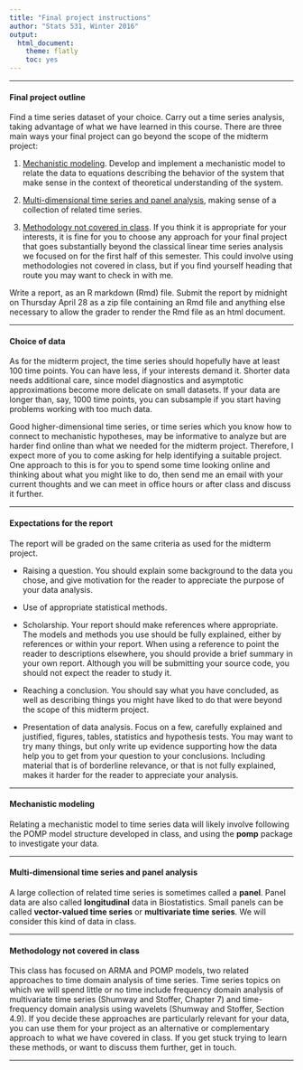 ```yaml
---
title: "Final project instructions"
author: "Stats 531, Winter 2016"
output:
  html_document:
    theme: flatly
    toc: yes
---
```


\newcommand\prob{\mathbb{P}}
\newcommand\E{\mathbb{E}}
\newcommand\var{\mathrm{Var}}
\newcommand\cov{\mathrm{Cov}}

-----------


#### Final project outline

Find a time series dataset of your choice. Carry out a time series analysis, taking advantage of what we have learned in this course. There are three main ways your final project can go beyond the scope of the midterm project: 

1. [Mechanistic modeling](#mechanistic-modeling). Develop and implement a mechanistic model to relate the data to equations describing the behavior of the system that make sense in the context of theoretical understanding of the system.

2. [Multi-dimensional time series and panel analysis](#multi-dimensional-time-series-and-panel-analysis), making sense of a collection of related time series. 

3. [Methodology not covered in class](#methodology-not-covered-in-class). If you think it is appropriate for your interests, it is fine for you to choose any approach for your final project that goes substantially beyond the classical linear time series analysis we focused on for the first half of this semester. This could involve using methodologies not covered in class, but if you find yourself heading that route you may want to check in with me. 


Write a report, as an R markdown (Rmd) file.  Submit the report by midnight on Thursday April 28 as a zip file containing an Rmd file and anything else necessary to allow the grader to render the Rmd file as an html document.

---------

#### Choice of data

 As for the midterm project, the time series should hopefully have at least 100 time points. You can have less, if your interests demand it. Shorter data needs additional care, since model diagnostics and asymptotic approximations become more delicate on small datasets. If your data are longer than, say, 1000 time points, you can subsample if you start having problems working with too much data. 

Good higher-dimensional time series, or time series which you know how to connect to mechanistic hypotheses, may be informative to analyze but are harder find online than what we needed for the midterm project. Therefore, I expect more of you to come asking for help identifying a suitable project. One approach to this is for you to spend some time looking online and thinking about what you might like to do, then send me an email with your current thoughts and we can meet in office hours or after class and discuss it further.

----------

#### Expectations for the report

The report will be graded on the same criteria as used for the midterm project.

* Raising a question. You should explain some background to the data you chose, and give motivation for the reader to appreciate the purpose of your data analysis. 

* Use of appropriate statistical methods.

* Scholarship. Your report should make references where appropriate. The models and methods you use should be fully explained, either by references or within your report. When using a reference to point the reader to descriptions elsewhere, you should provide a brief summary in your own report. Although you will be submitting your source code, you should not expect the reader to study it.

* Reaching a conclusion. You should say what you have concluded, as well as describing things you might have liked to do that were beyond the scope of this midterm project.

* Presentation of data analysis. Focus on a few, carefully explained and justified, figures, tables, statistics and hypothesis tests. You may want to try many things, but only write up evidence supporting how the data help you to get from your question to your conclusions. Including material that is of borderline relevance, or that is not fully explained, makes it harder for the reader to appreciate your analysis.

------------

#### Mechanistic modeling

Relating a mechanistic model to time series data will likely involve following the POMP model structure developed in class, and using the **pomp** package to investigate your data. 

---------

#### Multi-dimensional time series and panel analysis

A large collection of related time series is sometimes called a **panel**.  Panel data are also called **longitudinal** data in Biostatistics. Small panels can be called **vector-valued time series** or **multivariate time series**. We will consider this kind of data in class.

--------

#### Methodology not covered in class

This class has focused on ARMA and POMP models, two related approaches to time domain analysis of time series. Time series topics on which we will spend little or no time include frequency domain analysis of multivariate time series (Shumway and Stoffer, Chapter 7) and time-frequency domain analysis using wavelets (Shumway and Stoffer, Section 4.9). If you decide these approaches are particularly relevant for your data, you can use them for your project as an alternative or complementary approach to what we have covered in class. If you get stuck trying to learn these methods, or want to discuss them further, get in touch.

--------



 